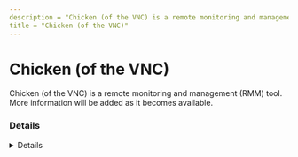 ```yaml
---
description = "Chicken (of the VNC) is a remote monitoring and management (RMM) tool. More information will be added as it becomes available."
title = "Chicken (of the VNC)"
---
```




# Chicken (of the VNC)

Chicken (of the VNC) is a remote monitoring and management (RMM) tool. More information will be added as it becomes available.

### Details
<Details author={""}
         category={""}
         created={""}
         website={""}
         lastModified={""}
         privileges={""}
         free={ "" }
         verification={""}
/>






### Forensic Artifacts










